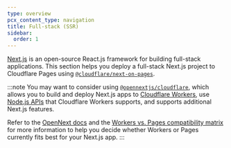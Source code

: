```yaml
---
type: overview
pcx_content_type: navigation
title: Full-stack (SSR)
sidebar:
  order: 1
---
```



[Next.js](https://nextjs.org) is an open-source React.js framework for building full-stack applications. This section helps you deploy a full-stack Next.js project to Cloudflare Pages using [`@cloudflare/next-on-pages`](https://github.com/cloudflare/next-on-pages/tree/main/packages/next-on-pages/docs).

:::note
You may want to consider using [`@opennextjs/cloudflare`](https://opennext.js.org/cloudflare), which allows you to build and deploy Next.js apps to [Cloudflare Workers](/workers/static-assets/), use [Node.js APIs](/workers/runtime-apis/nodejs/) that Cloudflare Workers supports, and supports additional Next.js features.

Refer to the [OpenNext docs](https://opennext.js.org/cloudflare) and the [Workers vs. Pages compatibility matrix](/workers/static-assets/compatibility-matrix/) for more information to help you decide whether Workers or Pages currently fits best for your Next.js app.
:::

<DirectoryListing />
